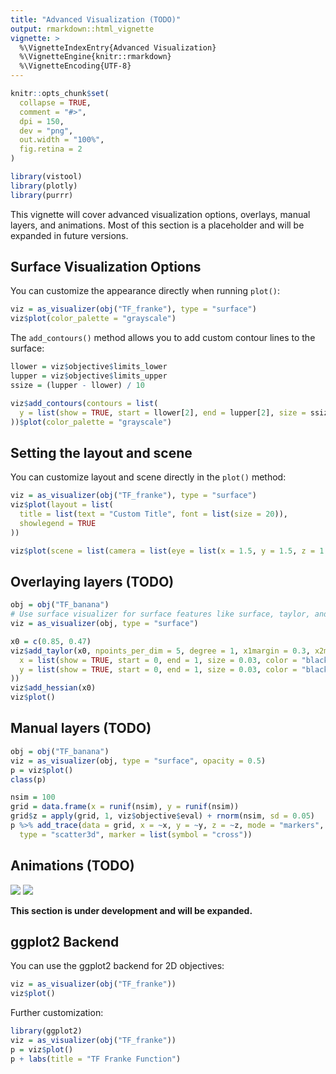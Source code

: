 ```yaml
---
title: "Advanced Visualization (TODO)"
output: rmarkdown::html_vignette
vignette: >
  %\VignetteIndexEntry{Advanced Visualization}
  %\VignetteEngine{knitr::rmarkdown}
  %\VignetteEncoding{UTF-8}
---
```


```r
knitr::opts_chunk$set(
  collapse = TRUE,
  comment = "#>",
  dpi = 150,
  dev = "png",
  out.width = "100%",
  fig.retina = 2
)
```

```r
library(vistool)
library(plotly)
library(purrr)
```

This vignette will cover advanced visualization options, overlays, manual layers, and animations.
Most of this section is a placeholder and will be expanded in future versions.

## Surface Visualization Options

You can customize the appearance directly when running `plot()`:

```r
viz = as_visualizer(obj("TF_franke"), type = "surface")
viz$plot(color_palette = "grayscale")
```

The `add_contours()` method allows you to add custom contour lines to the surface:

```r
llower = viz$objective$limits_lower
lupper = viz$objective$limits_upper
ssize = (lupper - llower) / 10

viz$add_contours(contours = list(
  y = list(show = TRUE, start = llower[2], end = lupper[2], size = ssize[2], color = "red")
))$plot(color_palette = "grayscale")
```

## Setting the layout and scene

You can customize layout and scene directly in the `plot()` method:

```r
viz = as_visualizer(obj("TF_franke"), type = "surface")
viz$plot(layout = list(
  title = list(text = "Custom Title", font = list(size = 20)),
  showlegend = TRUE
))
```

```r
viz$plot(scene = list(camera = list(eye = list(x = 1.5, y = 1.5, z = 1.5))))
```

## Overlaying layers (TODO)

```r
obj = obj("TF_banana")
# Use surface visualizer for surface features like surface, taylor, and hessian layers
viz = as_visualizer(obj, type = "surface")

x0 = c(0.85, 0.47)
viz$add_taylor(x0, npoints_per_dim = 5, degree = 1, x1margin = 0.3, x2margin = 0.3, contours = list(
  x = list(show = TRUE, start = 0, end = 1, size = 0.03, color = "black"),
  y = list(show = TRUE, start = 0, end = 1, size = 0.03, color = "black")
))
viz$add_hessian(x0)
viz$plot()
```

## Manual layers (TODO)

```r
obj = obj("TF_banana")
viz = as_visualizer(obj, type = "surface", opacity = 0.5)
p = viz$plot()
class(p)

nsim = 100
grid = data.frame(x = runif(nsim), y = runif(nsim))
grid$z = apply(grid, 1, viz$objective$eval) + rnorm(nsim, sd = 0.05)
p %>% add_trace(data = grid, x = ~x, y = ~y, z = ~z, mode = "markers",
  type = "scatter3d", marker = list(symbol = "cross"))
```

## Animations (TODO)

![](gif1.gif)
![](gif2.gif)

**This section is under development and will be expanded.**

## ggplot2 Backend

You can use the ggplot2 backend for 2D objectives:

```r
viz = as_visualizer(obj("TF_franke"))
viz$plot()
```

Further customization:

```r
library(ggplot2)
viz = as_visualizer(obj("TF_franke"))
p = viz$plot()
p + labs(title = "TF Franke Function")
```
